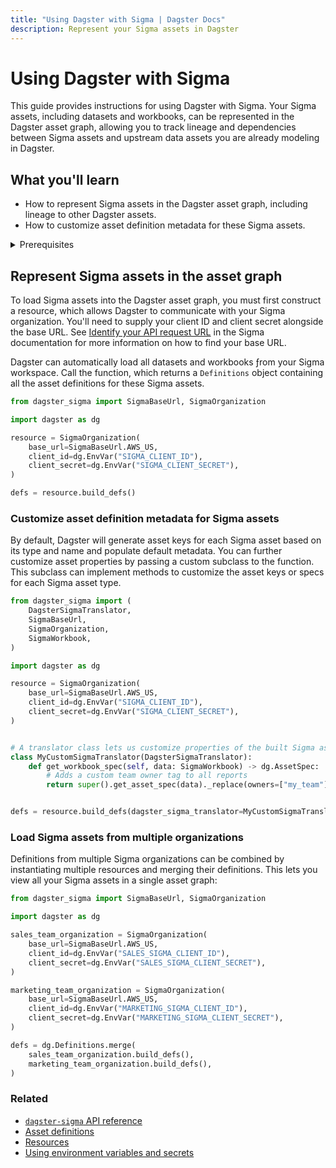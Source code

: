 ```yaml
---
title: "Using Dagster with Sigma | Dagster Docs"
description: Represent your Sigma assets in Dagster
---
```


# Using Dagster with Sigma

<ExperimentalCallout />

This guide provides instructions for using Dagster with Sigma. Your Sigma assets, including datasets and workbooks, can be represented in the Dagster asset graph, allowing you to track lineage and dependencies between Sigma assets and upstream data assets you are already modeling in Dagster.

## What you'll learn

- How to represent Sigma assets in the Dagster asset graph, including lineage to other Dagster assets.
- How to customize asset definition metadata for these Sigma assets.

<details>
  <summary>Prerequisites</summary>

- Familiarity with asset definitions and the Dagster asset graph
- Familiarity with Dagster resources
- Familiarity with Sigma concepts, like datasets and workbooks
- A Sigma organization
- A Sigma client ID and client secret. For more information, see [Generate API client credentials](https://help.sigmacomputing.com/reference/generate-client-credentials#generate-api-client-credentials) in the Sigma documentation.

</details>

## Represent Sigma assets in the asset graph

To load Sigma assets into the Dagster asset graph, you must first construct a <PyObject module="dagster_sigma" object="SigmaOrganization" /> resource, which allows Dagster to communicate with your Sigma organization. You'll need to supply your client ID and client secret alongside the base URL. See [Identify your API request URL](https://help.sigmacomputing.com/reference/get-started-sigma-api#identify-your-api-request-url) in the Sigma documentation for more information on how to find your base URL.

Dagster can automatically load all datasets and workbooks ƒrom your Sigma workspace. Call the <PyObject module="dagster_sigma" object="SigmaOrganization" method="build_defs" /> function, which returns a `Definitions` object containing all the asset definitions for these Sigma assets.

```python file=/integrations/sigma/representing-sigma-assets.py
from dagster_sigma import SigmaBaseUrl, SigmaOrganization

import dagster as dg

resource = SigmaOrganization(
    base_url=SigmaBaseUrl.AWS_US,
    client_id=dg.EnvVar("SIGMA_CLIENT_ID"),
    client_secret=dg.EnvVar("SIGMA_CLIENT_SECRET"),
)

defs = resource.build_defs()
```

### Customize asset definition metadata for Sigma assets

By default, Dagster will generate asset keys for each Sigma asset based on its type and name and populate default metadata. You can further customize asset properties by passing a custom <PyObject module="dagster_sigma" object="DagsterSigmaTranslator" /> subclass to the <PyObject module="dagster_sigma" object="SigmaOrganization" method="build_defs" /> function. This subclass can implement methods to customize the asset keys or specs for each Sigma asset type.

```python file=/integrations/sigma/customize-sigma-asset-defs.py
from dagster_sigma import (
    DagsterSigmaTranslator,
    SigmaBaseUrl,
    SigmaOrganization,
    SigmaWorkbook,
)

import dagster as dg

resource = SigmaOrganization(
    base_url=SigmaBaseUrl.AWS_US,
    client_id=dg.EnvVar("SIGMA_CLIENT_ID"),
    client_secret=dg.EnvVar("SIGMA_CLIENT_SECRET"),
)


# A translator class lets us customize properties of the built Sigma assets, such as the owners or asset key
class MyCustomSigmaTranslator(DagsterSigmaTranslator):
    def get_workbook_spec(self, data: SigmaWorkbook) -> dg.AssetSpec:
        # Adds a custom team owner tag to all reports
        return super().get_asset_spec(data)._replace(owners=["my_team"])


defs = resource.build_defs(dagster_sigma_translator=MyCustomSigmaTranslator)
```

### Load Sigma assets from multiple organizations

Definitions from multiple Sigma organizations can be combined by instantiating multiple <PyObject module="dagster_sigma" object="SigmaOrganization" /> resources and merging their definitions. This lets you view all your Sigma assets in a single asset graph:

```python file=/integrations/sigma/multiple-sigma-organizations.py
from dagster_sigma import SigmaBaseUrl, SigmaOrganization

import dagster as dg

sales_team_organization = SigmaOrganization(
    base_url=SigmaBaseUrl.AWS_US,
    client_id=dg.EnvVar("SALES_SIGMA_CLIENT_ID"),
    client_secret=dg.EnvVar("SALES_SIGMA_CLIENT_SECRET"),
)

marketing_team_organization = SigmaOrganization(
    base_url=SigmaBaseUrl.AWS_US,
    client_id=dg.EnvVar("MARKETING_SIGMA_CLIENT_ID"),
    client_secret=dg.EnvVar("MARKETING_SIGMA_CLIENT_SECRET"),
)

defs = dg.Definitions.merge(
    sales_team_organization.build_defs(),
    marketing_team_organization.build_defs(),
)
```

### Related

- [`dagster-sigma` API reference](/\_apidocs/libraries/dagster-sigma)
- [Asset definitions](/concepts/assets/software-defined-assets)
- [Resources](/concepts/resources)
- [Using environment variables and secrets](/guides/dagster/using-environment-variables-and-secrets)
